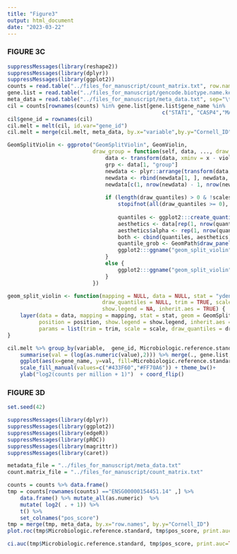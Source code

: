 ```yaml
---
title: "Figure3"
output: html_document
date: "2023-03-22"
---
```

### FIGURE 3C
```r
suppressMessages(library(reshape2))
suppressMessages(library(dplyr))
suppressMessages(library(ggplot2))
counts = read.table("../files_for_manuscript/count_matrix.txt", row.names=c(1))
gene.list = read.table("../files_for_manuscript/gencode.biotype.name.key.tsv", header=T, sep="\t")
meta_data = read.table("../files_for_manuscript/meta_data.txt", sep="\t", header=T)
cil = counts[rownames(counts) %in% gene.list[gene.list$gene_name %in%
                                                 c("STAT1", "CASP4","MARCO","GBP1","GBP2","GBP4","GBP5"),1], ] 
cil$gene_id = rownames(cil)
cil.melt = melt(cil, id.var="gene_id")
cil.melt = merge(cil.melt, meta_data, by.x="variable",by.y="Cornell_ID")
```

```r
GeomSplitViolin <- ggproto("GeomSplitViolin", GeomViolin, 
                           draw_group = function(self, data, ..., draw_quantiles = NULL) {
                               data <- transform(data, xminv = x - violinwidth * (x - xmin), xmaxv = x + violinwidth * (xmax - x))
                               grp <- data[1, "group"]
                               newdata <- plyr::arrange(transform(data, x = if (grp %% 2 == 1) xminv else xmaxv), if (grp %% 2 == 1) y else -y)
                               newdata <- rbind(newdata[1, ], newdata, newdata[nrow(newdata), ], newdata[1, ])
                               newdata[c(1, nrow(newdata) - 1, nrow(newdata)), "x"] <- round(newdata[1, "x"])
                               
                               if (length(draw_quantiles) > 0 & !scales::zero_range(range(data$y))) {
                                   stopifnot(all(draw_quantiles >= 0), all(draw_quantiles <=
                                                                               1))
                                   quantiles <- ggplot2:::create_quantile_segment_frame(data, draw_quantiles)
                                   aesthetics <- data[rep(1, nrow(quantiles)), setdiff(names(data), c("x", "y")), drop = FALSE]
                                   aesthetics$alpha <- rep(1, nrow(quantiles))
                                   both <- cbind(quantiles, aesthetics)
                                   quantile_grob <- GeomPath$draw_panel(both, ...)
                                   ggplot2:::ggname("geom_split_violin", grid::grobTree(GeomPolygon$draw_panel(newdata, ...), quantile_grob))
                               }
                               else {
                                   ggplot2:::ggname("geom_split_violin", GeomPolygon$draw_panel(newdata, ...))
                               }
                           })

geom_split_violin <- function(mapping = NULL, data = NULL, stat = "ydensity", position = "identity", ..., 
                              draw_quantiles = NULL, trim = TRUE, scale = "area", na.rm = FALSE, 
                              show.legend = NA, inherit.aes = TRUE) {
    layer(data = data, mapping = mapping, stat = stat, geom = GeomSplitViolin, 
          position = position, show.legend = show.legend, inherit.aes = inherit.aes, 
          params = list(trim = trim, scale = scale, draw_quantiles = draw_quantiles, na.rm = na.rm, ...))
}
```


```r
cil.melt %>% group_by(variable,  gene_id, Microbiologic.reference.standard) %>%
    summarise(val = (log(as.numeric(value),2))) %>% merge(., gene.list, by="gene_id") %>%
    ggplot(aes(x=gene_name, y=val, fill=Microbiologic.reference.standard))+ geom_split_violin()+
    scale_fill_manual(values=c("#433F60","#FF70A6")) + theme_bw()+
    ylab("log2(counts per million + 1)")  + coord_flip()
```


### FIGURE 3D
```r
set.seed(42)

suppressMessages(library(dplyr))
suppressMessages(library(ggplot2))
suppressMessages(library(edgeR))
suppressMessages(library(pROC))
suppressMessages(library(magrittr))
suppressMessages(library(caret))

metadata_file = "../files_for_manuscript/meta_data.txt"
count.matrix_file = "../files_for_manuscript/count_matrix.txt"

```

```r
counts = counts %>% data.frame()
tmp = counts[rownames(counts) =="ENSG00000154451.14" ,] %>%
    data.frame() %>% mutate_all(as.numeric)  %>%
    mutate( log2( . + 1)) %>% 
    t() %>%
    set_colnames("pos_score")
tmp = merge(tmp, meta_data, by.x="row.names", by.y="Cornell_ID")
plot.roc(tmp$Microbiologic.reference.standard, tmp$pos_score, print.auc=TRUE)
```

```r
ci.auc(tmp$Microbiologic.reference.standard, tmp$pos_score, print.auc=TRUE)
```

